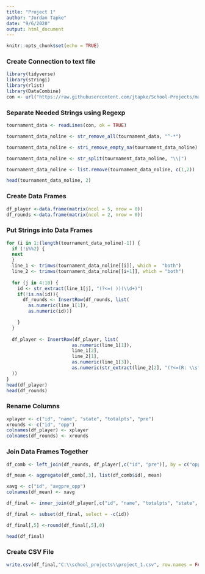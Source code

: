 ```yaml
---
title: "Project 1"
author: "Jordan Tapke"
date: "9/6/2020"
output: html_document
---
```


```r
knitr::opts_chunk$set(echo = TRUE)
```

### Create Connection to text file
```r
library(tidyverse)
library(stringi)
library(rlist)
library(DataCombine)
con <- url("https://raw.githubusercontent.com/jtapke/School-Projects/master/tournamentinfo.txt")
```

### Separate Needed Strings using Regexp
```r
tournament_data <- readLines(con, ok = TRUE)

tournament_data_noline <- str_remove_all(tournament_data, "^-*")

tournament_data_noline <- stri_remove_empty_na(tournament_data_noline)

tournament_data_noline <- str_split(tournament_data_noline, "\\|")

tournament_data_noline <- list.remove(tournament_data_noline, c(1,2))

head(tournament_data_noline, 2)
```
### Create Data Frames
```r
df_player <-data.frame(matrix(ncol = 5, nrow = 0))
df_rounds <-data.frame(matrix(ncol = 2, nrow = 0))
```
### Put Strings into Data Frames
```r
for (i in 1:(length(tournament_data_noline)-1)) {
  if (!i%%2) {
  next  
  } 
  line_1 <- trimws(tournament_data_noline[[i]], which =  "both")
  line_2 <- trimws(tournament_data_noline[[i+1]], which = "both")
  
  for (j in 4:10) {
    id <- str_extract(line_1[j], "(?<=( ))(\\d+)")
    if(!is.na(id)){
      df_rounds <- InsertRow(df_rounds, list(
        as.numeric(line_1[1]),
        as.numeric(id)))

    }
  }
  
  df_player <- InsertRow(df_player, list(
                        as.numeric(line_1[1]),
                        line_1[2],
                        line_2[1],
                        as.numeric(line_1[3]),
                        as.numeric(str_extract(line_2[2], "(?<=(R: \\s?))(\\d+)(?=[^\\d])"))
  ))
}
head(df_player)
head(df_rounds)
```
### Rename Columns
```r
xplayer <- c("id", "name", "state", "totalpts", "pre")
xrounds <- c("id", "opp")
colnames(df_player) <- xplayer
colnames(df_rounds) <- xrounds
```
### Join Data Frames Together
```r
df_comb <- left_join(df_rounds, df_player[,c("id", "pre")], by = c("opp" = "id"))

df_mean <- aggregate(df_comb[,3], list(df_comb$id), mean)

xavg <- c("id", "avgpre_opp")
colnames(df_mean) <- xavg

df_final <- inner_join(df_player[,c("id", "name", "totalpts", "state", "pre")],df_mean, by = c("id" = "id"))

df_final <- subset(df_final, select = -c(id))

df_final[,5] <-round(df_final[,5],0)

head(df_final)
```
### Create CSV File
```r
write.csv(df_final,"C:\\school_projects\\project_1.csv", row.names = FALSE)

```

